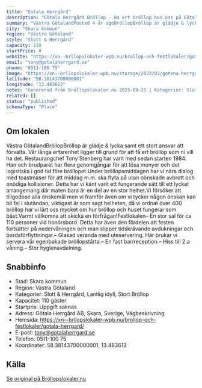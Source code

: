 ```yaml
---
title: "Götala Herrgård"
description: "Götala Herrgård Bröllop - Ha ert bröllop hos oss på Götala Herrgård. Se vår fina Bröllopslokal. Skicka gärna en förfrågan så hjälper vi Er!"
summary: "Västra GötalandPosted 4 år agoBröllopBröllop är glädje & lycka samt ett stort ansvar att förvalta. Vår långa erfarenhet ligger till grund för att få ert bröllop som ni vill ha det. Restaurangchef…"
city: "Skara kommun"
region: "Västra Götaland"
style: "Slott & Herrgård"
capacity: 110
startPrice: 0
website: "https://xn--brllopslokaler-wpb.nu/brollop-och-festlokaler/gotala-herrgard/"
email: "tony@gotalaherrgard.se"
phone: "0511-100 75"
image: "https://xn--brllopslokaler-wpb.nu/storage/2022/03/gotena-herrgard-brollopslokal-brollop-skara-vastra-gotaland-2-visningsbild.webp"
latitude: "58.38143700000001"
longitude: "13.483613"
notes: "Genererad från Bröllopslokaler.nu 2025-09-25 | Kategorier: Slott & Herrgård, Lantlig idyll, Stort Bröllop"
related: []
status: "published"
schemaType: "Place"
---
```


## Om lokalen

Västra GötalandBröllopBröllop är glädje & lycka samt ett stort ansvar att förvalta. Vår långa erfarenhet ligger till grund för att få ert bröllop som ni vill ha det. Restaurangchef Tony Stenberg har varit med sedan starten 1984. Han och brudparet har flera genomgångar för att lösa menyer och det logistiska i god tid före bröllopet.Under bröllopsmiddagen har vi nära dialog med toastmaser för att middag m.m. ska flyta på utan oönskade avbrott och onödiga kollisioner. Detta har vi känt varit ett fungerande sätt till ett lyckat arrangemang där maten bara är en del av en stor helhet.Vi försöker att tillgodose alla önskemål men vi framför även om vi tycker någon önskan kan bli fel i slutändan, viktigast är som sagt helheten, då vi ordnat över 400 bröllop har vi lärt oss mycket om hur bröllop och huset fungerar som bäst.Varmt välkomna att skicka en förfrågan!Festlokalen– En stor sal för ca 110 personer vid honörsbord. Detta har även den fördelen att festen fortsätter på nedervåningen och man slipper tidskrävande avdukningar och bordsförflyttningar.– Glasad veranda med uteservering. Här brukar vi servera vår egenbakade bröllopstårta.– En fast bar/reception.– Hiss till 2:a våning.– Stor hygienavdelning.

## Snabbinfo

- Stad: Skara kommun
- Region: Västra Götaland
- Kategorier: Slott & Herrgård, Lantlig idyll, Stort Bröllop
- Kapacitet: 110 gäster
- Startpris: Uppgift saknas
- Adress: Götala Herrgård AB, Skara, Sverige, Vägbeskrivning
- Hemsida: https://xn--brllopslokaler-wpb.nu/brollop-och-festlokaler/gotala-herrgard/
- E-post: tony@gotalaherrgard.se
- Telefon: 0511-100 75
- Koordinater: 58.38143700000001, 13.483613

## Källa

[Se original på Bröllopslokaler.nu](https://xn--brllopslokaler-wpb.nu/brollop-och-festlokaler/gotala-herrgard/)
